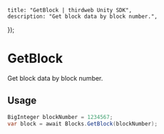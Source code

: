 
	title: "GetBlock | thirdweb Unity SDK",
	description: "Get block data by block number.",
});

# GetBlock

Get block data by block number.

## Usage

```csharp
BigInteger blockNumber = 1234567;
var block = await Blocks.GetBlock(blockNumber);
```
